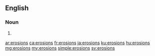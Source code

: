 ==English==

===Noun===
{{head|en|noun plural form}}

# {{plural of|erosion|lang=en}}

[[ar:erosions]]
[[ca:erosions]]
[[fr:erosions]]
[[ja:erosions]]
[[ku:erosions]]
[[hu:erosions]]
[[mg:erosions]]
[[my:erosions]]
[[simple:erosions]]
[[sv:erosions]]